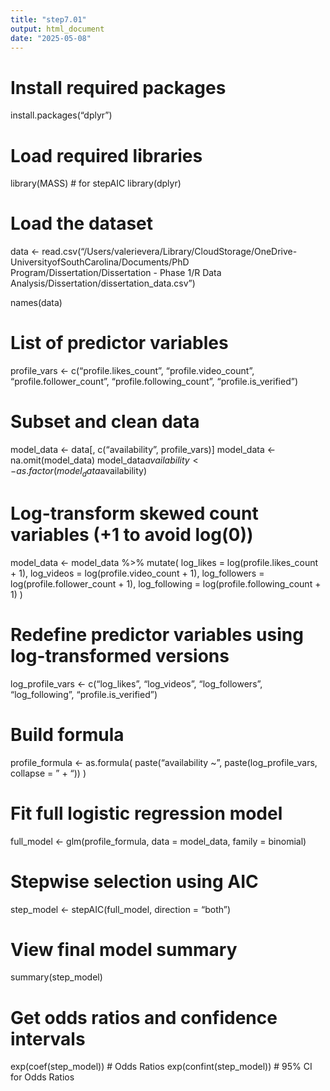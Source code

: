 ```yaml
---
title: "step7.01"
output: html_document
date: "2025-05-08"
---
```

# Install required packages
install.packages("dplyr") 

# Load required libraries
library(MASS)  # for stepAIC
library(dplyr)

# Load the dataset
data <- read.csv("/Users/valerievera/Library/CloudStorage/OneDrive-UniversityofSouthCarolina/Documents/PhD Program/Dissertation/Dissertation - Phase 1/R Data Analysis/Dissertation/dissertation_data.csv")

names(data)

# List of predictor variables
profile_vars <- c("profile.likes_count", "profile.video_count", "profile.follower_count", "profile.following_count", "profile.is_verified")

# Subset and clean data
model_data <- data[, c("availability", profile_vars)]
model_data <- na.omit(model_data)
model_data$availability <- as.factor(model_data$availability)

# Log-transform skewed count variables (+1 to avoid log(0))
model_data <- model_data %>%
  mutate(
    log_likes = log(profile.likes_count + 1),
    log_videos = log(profile.video_count + 1),
    log_followers = log(profile.follower_count + 1),
    log_following = log(profile.following_count + 1)
  )

# Redefine predictor variables using log-transformed versions
log_profile_vars <- c("log_likes", "log_videos", "log_followers", "log_following", "profile.is_verified")

# Build formula
profile_formula <- as.formula(
  paste("availability ~", paste(log_profile_vars, collapse = " + "))
)

# Fit full logistic regression model
full_model <- glm(profile_formula, data = model_data, family = binomial)

# Stepwise selection using AIC
step_model <- stepAIC(full_model, direction = "both")

# View final model summary
summary(step_model)

# Get odds ratios and confidence intervals
exp(coef(step_model))         # Odds Ratios
exp(confint(step_model))      # 95% CI for Odds Ratios
